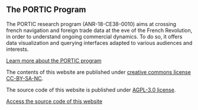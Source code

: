 <div className="column">

## The PORTIC Program

The PORTIC research program (ANR-18-CE38-0010) aims at crossing french navigation and foreign trade data at the eve of the French Revolution, in order to understand ongoing commercial dynamics. To do so, it offers data visualization and querying interfaces adapted to various audiences and interests.

[Learn more about the PORTIC program](https://anr.portic.fr/)

</div>
<div className="column">

The contents of this website are published under [creative commons license CC-BY-SA-NC](https://creativecommons.org/licenses/by-nc-sa/3.0/fr/).

The source code of this website is published under [AGPL-3.0 license](https://www.gnu.org/licenses/agpl-3.0.fr.html).

[Access the source code of this website](https://github.com/medialab/portic-storymaps-2021/)

</div>